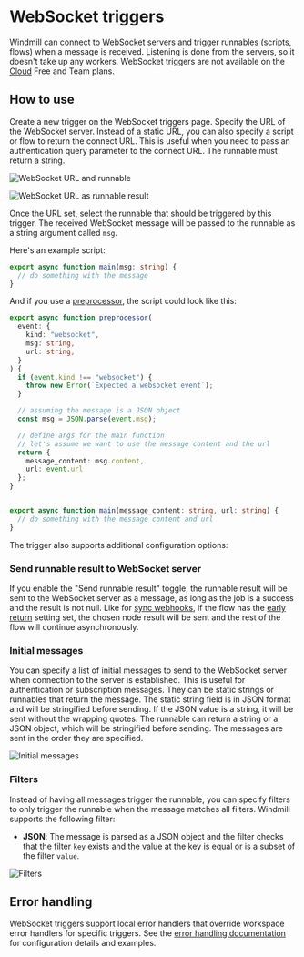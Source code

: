 # WebSocket triggers

Windmill can connect to [WebSocket](https://developer.mozilla.org/en-US/docs/Web/API/WebSockets_API) servers and trigger runnables (scripts, flows) when a message is received.
Listening is done from the servers, so it doesn't take up any workers.
WebSocket triggers are not available on the [Cloud](/pricing) Free and Team plans.

## How to use

Create a new trigger on the WebSocket triggers page.
Specify the URL of the WebSocket server. Instead of a static URL, you can also specify a script or flow to return the connect URL. 
This is useful when you need to pass an authentication query parameter to the connect URL.
The runnable must return a string.

![WebSocket URL and runnable](./static_url.png 'WebSocket static URL')

![WebSocket URL as runnable result](./runnable_url.png 'WebSocket URL as runnable result')

Once the URL set, select the runnable that should be triggered by this trigger.
The received WebSocket message will be passed to the runnable as a string argument called `msg`.

Here's an example script:

```TypeScript
export async function main(msg: string) {
  // do something with the message
}
```

And if you use a [preprocessor](../43_preprocessors/index.mdx), the script could look like this:

```TypeScript
export async function preprocessor(
  event: {
    kind: "websocket",
    msg: string,
    url: string,
  }
) {
  if (event.kind !== "websocket") {
    throw new Error(`Expected a websocket event`);
  }

  // assuming the message is a JSON object
  const msg = JSON.parse(event.msg); 

  // define args for the main function
  // let's assume we want to use the message content and the url
  return {
    message_content: msg.content,
    url: event.url
  };
}


export async function main(message_content: string, url: string) {
  // do something with the message content and url
}
```

The trigger also supports additional configuration options:


### Send runnable result to WebSocket server

If you enable the "Send runnable result" toggle, the runnable result will be sent to the WebSocket server as a message, as long as the job is a success and the result is not null.
Like for [sync webhooks](../4_webhooks/index.mdx#synchronous), if the flow has the [early return](../../flows/19_early_return.mdx) setting set, the chosen node result will be sent and the rest of the flow will continue asynchronously.


### Initial messages

You can specify a list of initial messages to send to the WebSocket server when connection to the server is established.
This is useful for authentication or subscription messages.
They can be static strings or runnables that return the message.
The static string field is in JSON format and will be stringified before sending. If the JSON value is a string, it will be sent without the wrapping quotes.
The runnable can return a string or a JSON object, which will be stringified before sending.
The messages are sent in the order they are specified.

![Initial messages](./initial_messages.png 'Initial messages')

### Filters


Instead of having all messages trigger the runnable, you can specify filters to only trigger the runnable when the message matches all filters.
Windmill supports the following filter:
- **JSON**: The message is parsed as a JSON object and the filter checks that the filter `key` exists and the value at the key is equal or is a subset of the filter `value`.

![Filters](./filters.png 'Filters')

## Error handling

WebSocket triggers support local error handlers that override workspace error handlers for specific triggers. See the [error handling documentation](../10_error_handling/index.mdx#trigger-error-handlers) for configuration details and examples.







